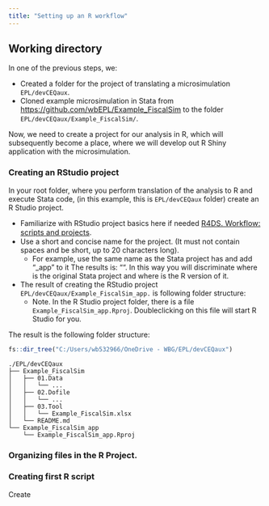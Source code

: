 ```yaml
---
title: "Setting up an R workflow"
---
```


## Working directory

In one of the previous steps, we:

-   Created a folder for the project of translating a microsimulation `EPL/devCEQaux`.
-   Cloned example microsimulation in Stata from [https://github.com/wbEPL/Example_FiscalSim](https://github.com/wbEPL/Example_FiscalSim){.uri style="font-size: 11pt;"} to the folder `EPL/devCEQaux/Example_FiscalSim/`.

Now, we need to create a project for our analysis in R, which will subsequently become a place, where we will develop out R Shiny application with the microsimulation.

### Creating an RStudio project

In your root folder, where you perform translation of the analysis to R and execute Stata code, (in this example, this is `EPL/devCEQaux` folder) create an R Studio project.

-   Familiarize with RStudio project basics here if needed [R4DS. Workflow: scripts and projects](https://r4ds.hadley.nz/workflow-scripts.html){style="font-size: 11pt;"}.
-   Use a short and concise name for the project. (It must not contain spaces and be short, up to 20 characters long).
    -   For example, use the same name as the Stata project has and add "\_app" to it The results is: "". In this way you will discriminate where is the original Stata project and where is the R version of it.
-   The result of creating the RStudio project `EPL/devCEQaux/Example_FiscalSim_app.` is following folder structure:
    -  Note. In the R Studio project folder, there is a file `Example_FiscalSim_app.Rproj`. Doubleclicking on this file will start R Studio for you.

The result is the following folder structure:

```r
fs::dir_tree("C:/Users/wb532966/OneDrive - WBG/EPL/devCEQaux")
```

```
./EPL/devCEQaux
├── Example_FiscalSim
│   ├── 01.Data
│   │   └── ...
│   ├── 02.Dofile
│   │   └── ...
│   ├── 03.Tool
│   │   └── Example_FiscalSim.xlsx
│   └── README.md
└── Example_FiscalSim_app
    └── Example_FiscalSim_app.Rproj
```

### Organizing files in the R Project.


### Creating first R script

Create 

 
